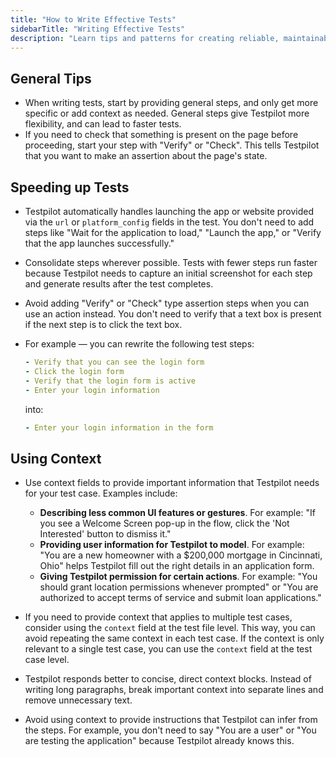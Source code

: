 ```yaml
---
title: "How to Write Effective Tests"
sidebarTitle: "Writing Effective Tests"
description: "Learn tips and patterns for creating reliable, maintainable tests. Optimize test speed, use context effectively, and improve accuracy."
---
```


## General Tips[​](#general-tips "Direct link to General Tips")

- When writing tests, start by providing general steps, and only get more specific or add context as
  needed. General steps give Testpilot more flexibility, and can lead to faster tests.
- If you need to check that something is present on the page before proceeding, start your step with
  "Verify" or "Check". This tells Testpilot that you want to make an assertion about the page's
  state.

## Speeding up Tests[​](#speeding-up-tests "Direct link to Speeding up Tests")

- Testpilot automatically handles launching the app or website provided via the `url` or
  `platform_config` fields in the test. You don't need to add steps like "Wait for the application
  to load," "Launch the app," or "Verify that the app launches successfully."

- Consolidate steps wherever possible. Tests with fewer steps run faster because Testpilot needs to
  capture an initial screenshot for each step and generate results after the test completes.

- Avoid adding "Verify" or "Check" type assertion steps when you can use an action instead. You
  don't need to verify that a text box is present if the next step is to click the text box.

- For example — you can rewrite the following test steps:

  ```yaml
  - Verify that you can see the login form
  - Click the login form
  - Verify that the login form is active
  - Enter your login information
  ```

  into:

  ```yaml
  - Enter your login information in the form
  ```

## Using Context[​](#using-context "Direct link to Using Context")

- Use context fields to provide important information that Testpilot needs for your test case.
  Examples include:
  - **Describing less common UI features or gestures**. For example: "If you see a Welcome Screen
    pop-up in the flow, click the 'Not Interested' button to dismiss it."
  - **Providing user information for Testpilot to model**. For example: "You are a new homeowner
    with a $200,000 mortgage in Cincinnati, Ohio" helps Testpilot fill out the right details in an
    application form.
  - **Giving Testpilot permission for certain actions**. For example: "You should grant location
    permissions whenever prompted" or "You are authorized to accept terms of service and submit loan
    applications."

- If you need to provide context that applies to multiple test cases, consider using the `context`
  field at the test file level. This way, you can avoid repeating the same context in each test
  case. If the context is only relevant to a single test case, you can use the `context` field at
  the test case level.

- Testpilot responds better to concise, direct context blocks. Instead of writing long paragraphs,
  break important context into separate lines and remove unnecessary text.

- Avoid using context to provide instructions that Testpilot can infer from the steps. For example,
  you don't need to say "You are a user" or "You are testing the application" because Testpilot
  already knows this.
